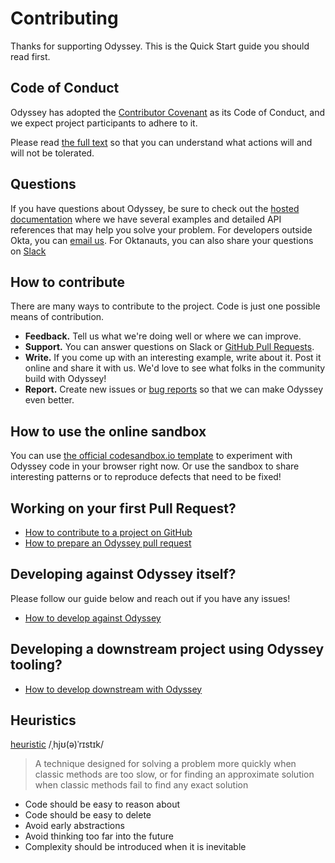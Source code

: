 
<Meta title="Contributing/Getting Started" />

# Contributing

Thanks for supporting Odyssey. This is the Quick Start guide you should read first.

## Code of Conduct

Odyssey has adopted the [Contributor Covenant](https://www.contributor-covenant.org/) as its Code of Conduct, and we expect project participants to adhere to it.

Please read [the full text](https://github.com/okta/odyssey/blob/ceb6623be45782ce22693cf761b833cc5ca77dec/CODE_OF_CONDUCT.md) so that you can understand what actions will and will not be tolerated.

## Questions

If you have questions about Odyssey, be sure to check out the [hosted documentation][1] where we have several examples and detailed API references that may help you solve your problem. For developers outside Okta, you can [email us][2]. For Oktanauts, you can also share your questions on [Slack][3]

[1]: https://odyssey.okta.design
[2]: mailto:odyssey@okta.com
[3]: https://okta.slack.com/app_redirect?channel=odyssey

## How to contribute

There are many ways to contribute to the project. Code is just one possible means of contribution.

- **Feedback.** Tell us what we're doing well or where we can improve.
- **Support.** You can answer questions on Slack or [GitHub Pull Requests][4].
- **Write.** If you come up with an interesting example, write about it. Post it online and share it with us. We'd love to see what folks in the community build with Odyssey!
- **Report.** Create new issues or [bug reports][5] so that we can make Odyssey even better.

[4]: https://github.com/okta/odyssey/pulls
[5]: https://github.com/okta/odyssey/issues/new/choose

## How to use the online sandbox

You can use [the official codesandbox.io template][6] to experiment with Odyssey code in your browser right now. Or use the sandbox to share interesting patterns or to reproduce defects that need to be fixed!

[6]: https://codesandbox.io/s/okta-odyssey-react-oiy1iy

## Working on your first Pull Request?

- [How to contribute to a project on GitHub](https://egghead.io/courses/how-to-contribute-to-an-open-source-project-on-github)
- [How to prepare an Odyssey pull request](https://odyssey.okta.design/?path=/story/contributing-preparing-a-pull-request--page)

## Developing against Odyssey itself?

Please follow our guide below and reach out if you have any issues!

- [How to develop against Odyssey](https://odyssey.okta.design/?path=/story/contributing-odyssey-development--page)

## Developing a downstream project using Odyssey tooling?

- [How to develop downstream with Odyssey](https://odyssey.okta.design/?path=/story/guildelines-downstream-development--page)

## Heuristics

[heuristic](<https://en.wikipedia.org/wiki/Heuristic_(computer_science)>)
/ˌhjʊ(ə)ˈrɪstɪk/

> A technique designed for solving a problem more quickly when classic methods are too slow, or for finding an approximate solution when classic methods fail to find any exact solution

- Code should be easy to reason about
- Code should be easy to delete
- Avoid early abstractions
- Avoid thinking too far into the future
- Complexity should be introduced when it is inevitable
